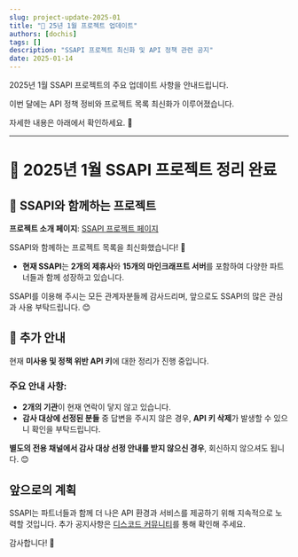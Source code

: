 ```yaml
---
slug: project-update-2025-01
title: "🚀 25년 1월 프로젝트 업데이트"
authors: [dochis]
tags: []
description: "SSAPI 프로젝트 최신화 및 API 정책 관련 공지"
date: 2025-01-14
---
```


2025년 1월 SSAPI 프로젝트의 주요 업데이트 사항을 안내드립니다.

이번 달에는 API 정책 정비와 프로젝트 목록 최신화가 이루어졌습니다.

자세한 내용은 아래에서 확인하세요. 🎉

---

## <!--truncate-->

# :loudspeaker: 2025년 1월 SSAPI 프로젝트 정리 완료

## :link: SSAPI와 함께하는 프로젝트

**프로젝트 소개 페이지**: [SSAPI 프로젝트 페이지](https://doc.ssapi.kr/intro/projects)

SSAPI와 함께하는 프로젝트 목록을 최신화했습니다! 🎉

- **현재 SSAPI**는 **2개의 제휴사**와 **15개의 마인크래프트 서버**를 포함하여
  다양한 파트너들과 함께 성장하고 있습니다.

SSAPI를 이용해 주시는 모든 관계자분들께 감사드리며,
앞으로도 SSAPI의 많은 관심과 사용 부탁드립니다. 😊

## :rotating_light: 추가 안내

현재 **미사용 및 정책 위반 API 키**에 대한 정리가 진행 중입니다.

### 주요 안내 사항:

- **2개의 기관**이 현재 연락이 닿지 않고 있습니다.
- **감사 대상에 선정된 분들** 중 답변을 주시지 않은 경우,
  **API 키 삭제**가 발생할 수 있으니 확인을 부탁드립니다.

**별도의 전용 채널에서 감사 대상 선정 안내를 받지 않으신 경우**,
회신하지 않으셔도 됩니다. 😊

## 앞으로의 계획

SSAPI는 파트너들과 함께 더 나은 API 환경과 서비스를 제공하기 위해
지속적으로 노력할 것입니다. 추가 공지사항은 [디스코드 커뮤니티](https://discord.gg/cNVpzCkEvM)를 통해 확인해 주세요.

감사합니다! 🙏
